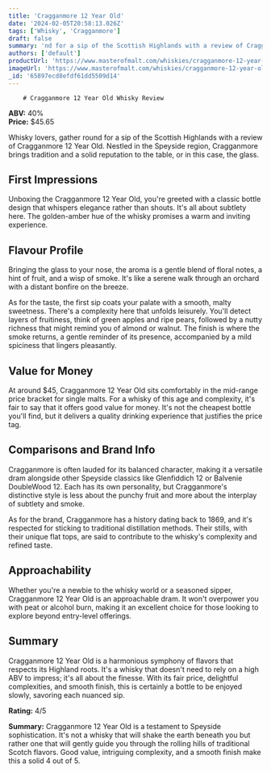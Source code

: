 ```yaml
---
title: 'Cragganmore 12 Year Old'
date: '2024-02-05T20:58:13.026Z'
tags: ['Whisky', 'Cragganmore']
draft: false
summary: 'nd for a sip of the Scottish Highlands with a review of Cragganmore 12 Year Old. Nestled in the Speyside region, Cragganmore bring...'
authors: ['default']
productUrl: 'https://www.masterofmalt.com/whiskies/cragganmore-12-year-old-whisky/'
imageUrl: 'https://www.masterofmalt.com/whiskies/cragganmore-12-year-old-whisky.jpg'
_id: '65897ecd8efdf61dd5509d14'
---
```


        # Cragganmore 12 Year Old Whisky Review

**ABV:** 40%  
**Price:** $45.65

Whisky lovers, gather round for a sip of the Scottish Highlands with a review of Cragganmore 12 Year Old. Nestled in the Speyside region, Cragganmore brings tradition and a solid reputation to the table, or in this case, the glass.

## First Impressions

Unboxing the Cragganmore 12 Year Old, you're greeted with a classic bottle design that whispers elegance rather than shouts. It's all about subtlety here. The golden-amber hue of the whisky promises a warm and inviting experience.

## Flavour Profile

Bringing the glass to your nose, the aroma is a gentle blend of floral notes, a hint of fruit, and a wisp of smoke. It's like a serene walk through an orchard with a distant bonfire on the breeze.

As for the taste, the first sip coats your palate with a smooth, malty sweetness. There's a complexity here that unfolds leisurely. You'll detect layers of fruitiness, think of green apples and ripe pears, followed by a nutty richness that might remind you of almond or walnut. The finish is where the smoke returns, a gentle reminder of its presence, accompanied by a mild spiciness that lingers pleasantly.

## Value for Money

At around $45, Cragganmore 12 Year Old sits comfortably in the mid-range price bracket for single malts. For a whisky of this age and complexity, it's fair to say that it offers good value for money. It's not the cheapest bottle you'll find, but it delivers a quality drinking experience that justifies the price tag.

## Comparisons and Brand Info

Cragganmore is often lauded for its balanced character, making it a versatile dram alongside other Speyside classics like Glenfiddich 12 or Balvenie DoubleWood 12. Each has its own personality, but Cragganmore's distinctive style is less about the punchy fruit and more about the interplay of subtlety and smoke.

As for the brand, Cragganmore has a history dating back to 1869, and it's respected for sticking to traditional distillation methods. Their stills, with their unique flat tops, are said to contribute to the whisky's complexity and refined taste.

## Approachability

Whether you're a newbie to the whisky world or a seasoned sipper, Cragganmore 12 Year Old is an approachable dram. It won't overpower you with peat or alcohol burn, making it an excellent choice for those looking to explore beyond entry-level offerings.

## Summary

Cragganmore 12 Year Old is a harmonious symphony of flavors that respects its Highland roots. It's a whisky that doesn't need to rely on a high ABV to impress; it's all about the finesse. With its fair price, delightful complexities, and smooth finish, this is certainly a bottle to be enjoyed slowly, savoring each nuanced sip.

**Rating:** 4/5

**Summary:** Cragganmore 12 Year Old is a testament to Speyside sophistication. It's not a whisky that will shake the earth beneath you but rather one that will gently guide you through the rolling hills of traditional Scotch flavors. Good value, intriguing complexity, and a smooth finish make this a solid 4 out of 5.
